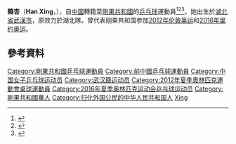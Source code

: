 {{noteTA|G1=Table Tennis}}
{{Infobox 乒乓球
| playername = 韓杏<br />Han Xing
| image = 
| imagesize = 
| caption =
| fullname = 
| nicknames =
| nationality = {{PRC}}→{{CGO}}
| residence =
| playingstyle =
| equipment =
| hrank = 125（2015年2月）
| club = 
| birthdate = {{Birth date and age|1982|11|8}}
| birthplace = {{CHN}}[[湖北省|湖北省]][[武漢市|武漢市]]
| deathdate =
| deathplace =
| height = {{height|m=1.65}}
| weight = {{weight|kg=58}}
| medaltemplates =
{{MedalSport | 女子[[乒乓球|乒乓球]] }}
{{MedalCountry | {{CGO}} }}
{{MedalCompetition | [[非洲運動會|非洲運動會]] }}
{{MedalGold | [[2015年非洲運動會|2015年 布拉薩]] | 女子雙打 }}
{{MedalBronze | [[2011年全非運動會|2011年 馬布多]] | 女子單打 }}
{{MedalBronze | [[2011年全非運動會|2011年 馬布多]] | 女子雙打 }}
{{MedalBronze | [[2011年全非運動會|2011年 馬布多]] | 女子團體 }}
{{MedalBronze | [[2015年非洲運動會|2015年 布拉薩]] | 女子單打 }}
{{MedalBronze | [[2015年非洲運動會|2015年 布拉薩]] | 女子團體 }}
{{MedalCompetition | [[非洲乒乓球錦標賽|非洲乒乓球錦標賽]] }}
{{MedalGold | [[2008年非洲乒乓球錦標賽|2008年 -{zh-cn:金沙萨;zh-hk:金沙薩;zh-tw:金夏沙;zh-sg:金沙萨;}-]] | 女子雙打 }}
{{MedalGold | [[2008年非洲乒乓球錦標賽|2008年 -{zh-cn:金沙萨;zh-hk:金沙薩;zh-tw:金夏沙;zh-sg:金沙萨;}-]] | 混合雙打 }}
{{MedalGold | [[2008年非洲乒乓球錦標賽|2008年 -{zh-cn:金沙萨;zh-hk:金沙薩;zh-tw:金夏沙;zh-sg:金沙萨;}-]] | 女子團體 }}
{{MedalSilver | [[2008年非洲乒乓球錦標賽|2008年 -{zh-cn:金沙萨;zh-hk:金沙薩;zh-tw:金夏沙;zh-sg:金沙萨;}-]] | 女子單打 }}
}}
'''韓杏'''（'''Han Xing'''，{{bd|1982年|11月8日|catIdx=Han, Xing}}），自[[中國|中國]]轉籍至[[剛果共和國|剛果共和國]]的[[乒乓球|乒乓球]]運動員<ref>{{cite web|url=http://www.ittf.com/ittf_stats/stats_per_player.asp?player_id=114456|title=Stats Records - ITTF Statistics|deadurl=yes|archiveurl=https://web.archive.org/web/20160610222220/http://www.ittf.com/ittf_stats/stats_per_player.asp?player_id=114456|archivedate=2016-06-10}}</ref><ref>{{cite web|url=http://www.ittf.com/ittf_ranking/world_ranking_per_name.asp?Siniors=1&Player_ID=114456|title=World ranking Record for HAN Xing (CGO)|deadurl=yes|archiveurl=https://web.archive.org/web/20160610204424/http://www.ittf.com/ittf_ranking/world_ranking_per_name.asp?Siniors=1&Player_ID=114456|archivedate=2016-06-10}}</ref><ref>{{cite web |url=http://www.ittfranking.com/cgi-bin/ttplayer.cgi?number=114456&lang=0&format=detailed|title=HAN Xing (CGO) - ITTF Rankings}}</ref>。她出生於[[湖北省|湖北省]][[武漢市|武漢市]]，原效力於湖北隊。曾代表刚果共和国参加[[2012年夏季奥林匹克运动会|2012年伦敦奥运]]和[[2016年夏季奥林匹克运动会|2016年里约奥运]]。

== 參考資料 ==
{{reflist}}

{{RCongo-stub}}

{{DEFAULTSORT:Han, Xing}}
[[Category:剛果共和國乒乓球運動員|Category:剛果共和國乒乓球運動員]]
[[Category:前中國乒乓球運動員|Category:前中國乒乓球運動員]]
[[Category:中国女子乒乓球运动员|Category:中国女子乒乓球运动员]]
[[Category:武汉籍运动员|Category:武汉籍运动员]]
[[Category:2012年夏季奧林匹克運動會桌球運動員|Category:2012年夏季奧林匹克運動會桌球運動員]]
[[Category:2016年夏季奥林匹克运动会乒乓球运动员|Category:2016年夏季奥林匹克运动会乒乓球运动员]]
[[Category:剛果共和國華人|Category:剛果共和國華人]]
[[Category:归化外国公民的中华人民共和国人|Category:归化外国公民的中华人民共和国人]]
[[Category:韓姓|Xing]]